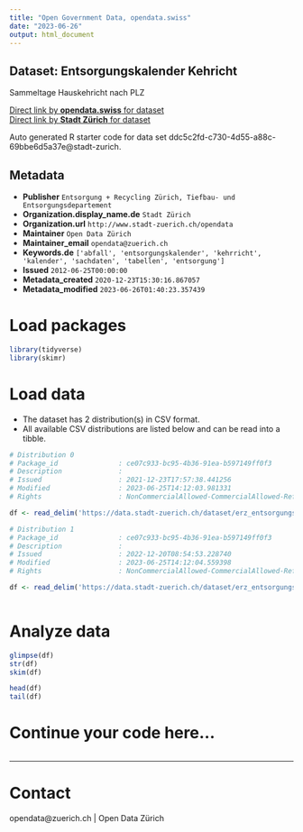 ```yaml
---
title: "Open Government Data, opendata.swiss"
date: "2023-06-26"
output: html_document
---
```


## Dataset: Entsorgungskalender Kehricht

Sammeltage Hauskehricht nach PLZ

[Direct link by **opendata.swiss** for dataset](https://opendata.swiss/de/dataset/entsorgungskalender-kehricht1)<br>
[Direct link by **Stadt Zürich** for dataset](https://data.stadt-zuerich.ch/dataset/erz_entsorgungskalender_kehricht)

Auto generated R starter code for data set ddc5c2fd-c730-4d55-a88c-69bbe6d5a37e@stadt-zurich.

## Metadata

- **Publisher** `Entsorgung + Recycling Zürich, Tiefbau- und Entsorgungsdepartement`
- **Organization.display_name.de** `Stadt Zürich`
- **Organization.url** `http://www.stadt-zuerich.ch/opendata`
- **Maintainer** `Open Data Zürich`
- **Maintainer_email** `opendata@zuerich.ch`
- **Keywords.de** `['abfall', 'entsorgungskalender', 'kehrricht', 'kalender', 'sachdaten', 'tabellen', 'entsorgung']`
- **Issued** `2012-06-25T00:00:00`
- **Metadata_created** `2020-12-23T15:30:16.867057`
- **Metadata_modified** `2023-06-26T01:40:23.357439`


# Load packages

```r

library(tidyverse)
library(skimr)

```

# Load data

-   The dataset has 2 distribution(s) in CSV format.
-   All available CSV distributions are listed below and can be read into a tibble.

```r

# Distribution 0
# Package_id               : ce07c933-bc95-4b36-91ea-b597149ff0f3
# Description              : 
# Issued                   : 2021-12-23T17:57:38.441256
# Modified                 : 2023-06-25T14:12:03.981331
# Rights                   : NonCommercialAllowed-CommercialAllowed-ReferenceNotRequired

df <- read_delim('https://data.stadt-zuerich.ch/dataset/erz_entsorgungskalender_kehricht/download/entsorgungskalender_kehricht_2022.csv')

# Distribution 1
# Package_id               : ce07c933-bc95-4b36-91ea-b597149ff0f3
# Description              : 
# Issued                   : 2022-12-20T08:54:53.228740
# Modified                 : 2023-06-25T14:12:04.559398
# Rights                   : NonCommercialAllowed-CommercialAllowed-ReferenceNotRequired

df <- read_delim('https://data.stadt-zuerich.ch/dataset/erz_entsorgungskalender_kehricht/download/entsorgungskalender_kehricht_2023.csv')



```

# Analyze data

```r

glimpse(df)
str(df)
skim(df)

head(df)
tail(df)

```

# Continue your code here...

```r

```

------------------------------------------------------------------------

# Contact

opendata@zuerich.ch | Open Data Zürich
